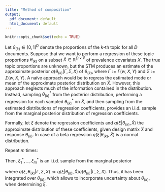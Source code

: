 ```yaml
---
title: "Method of composition"
output:
  pdf_document: default
  html_document: default
---
```


```r
knitr::opts_chunk$set(echo = TRUE)
```

Let $\theta_{(k)} \in [0,1]^{D}$ denote the proportions of the $k$-th topic for all $D$ documents. Suppose that we want to perform a regression of these topic proportions $\theta_{(k)}$ on a subset $\tilde{X} \in \mathbb{R}^{D \times \tilde{P}}$ of prevalence covariates $X$. The true topic proportions are unknown, but the STM produces an estimate of the approximate posterior  $q(\theta_{(k)} | \Gamma, \Sigma, X)$ of $\theta_{(k)}$, where $\Gamma := \Gamma(w,X,Y)$ and $\Sigma := \Sigma(w,X,Y)$. A naïve approach would be to regress the estimated mode or mean of the approximate posterior distribution on $\tilde{X}$. However, this approach neglects much of the information contained in the distribution. Instead, sampling $\theta_{(k)}^*$ from the posterior distribution, performing a regression for each sampled $\theta_{(k)}^*$ on $\tilde{X}$, and then sampling from the estimated distributions of regression coefficients, provides an i.i.d.\ sample from the marginal posterior distribution of regression coefficients.

Formally, let $\xi$ denote the regression coefficients and $q(\xi| \theta_{(k)}, \tilde{X})$ the approximate distribution of these coefficients, given design matrix $\tilde{X}$ and response $\theta_{(k)}$. In case of a beta regression $q(\xi| \theta_{(k)}, \tilde{X})$ is a normal distribution. 

Repeat $m$ times:
\begin{enumerate}
\item Draw $\theta_{(k)}^* \sim q(\theta_{(k)} | \Gamma, \Sigma, X)$.
\item Draw $\xi^* \sim p(\xi| \theta_{(k)}^*, \tilde{X})$.
\end{enumerate}

Then, $\xi_1^*, \dots, \xi_m^*$ is an i.i.d.\ sample from the marginal posterior
\begin{align*}
q(\xi | \Gamma, \Sigma, X) := \int_{\theta_{(k)}} q(\xi| \theta_{(k)}, \tilde{X}) q(\theta_{(k)} | \Gamma, \Sigma, X) \text{d} \theta_{(k)} = \int_{\theta_{(k)}} q(\xi, \theta_{(k)} | \Gamma, \Sigma, X) \text{d} \theta_{(k)}, 
\end{align*}

where $q(\xi, \theta_{(k)} | \Gamma, \Sigma, X) := q(\xi| \theta_{(k)}, \tilde{X}) q(\theta_{(k)} | \Gamma, \Sigma, X)$. Thus, it has been integrated over $\theta_{(k)}$, which allows to incorporate uncertainty about $\theta_{(k)}$, when determining $\xi$.
